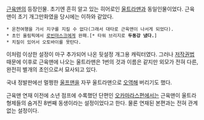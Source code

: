 [[근육맨]]의 등장인물. 초기엔 흔히 알고 있는 히어로인 [[울트라맨]]과 동일인물이었다. 근육맨이 초기 개그만화였을 당시에는 이하와 같았다.

 * 온천여행을 가서 지구를 지킬 수 없다(그래서 대타로 근육맨이 나서게 되었다).
 * 초인 올림픽에서 [[로빈마스크]]에게 완패.[* 타워 브리지로 '''두동강 냈다.''']
 * 치질이 있어서 오토바이를 못탄다.

이처럼 이상한 설정이 마구 추가되어 나온 뒷설정 개그용 캐릭터였다. 그러나 [[저작권법]] 때문에 이후로 근육맨에 나오는 울트라맨은 1번의 것과 이름은 같지만 외모가 전혀 다른, 완전히 별개의 초인으로서 묘사되고 있다.

국내 정발판에선 멀쩡한 [[울프맨]]을 자꾸 울트라맨으로 [[오역]]해 버리기도 했다.

근육맨 연재 이전에 소년 점프에 수록했던 단편인 [[오카마라스편]]에서는 근육맨이 울트라 형제들의 숨겨진 8번째 동생이라는 설정이었다고 한다. 물론 연재된 본편과는 전혀 관계없는 설정이다.
